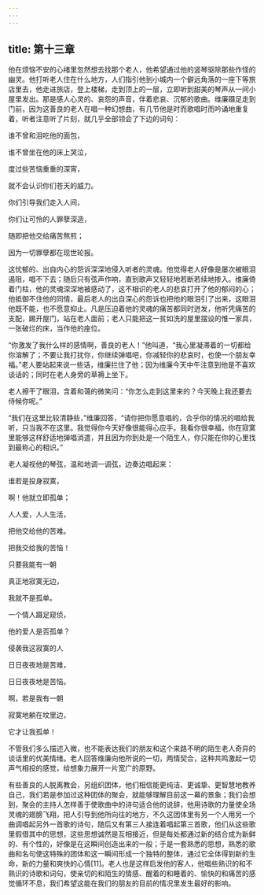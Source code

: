 ```yaml
---
---
---
```

title: 第十三章
---




他在烦恼不安的心绪里忽然想去找那个老人，他希望通过他的竖琴驱除那些作怪的幽灵。他打听老人住在什么地方，人们指引他到小城内一个僻远角落的一座下等旅店里去，他走进旅店，登上楼梯，走到顶上的一层，立即听到甜美的琴声从一间小屋里发出。那是感人心灵的、哀怨的声音，伴着悲哀、沉郁的歌曲。维廉蹑足走到门前，因为这善良的老人在唱一种幻想曲，有几节他是时而歌唱时而吟诵地重复着，听者注意听了片刻，就几乎全部领会了下边的词句：

谁不曾和泪吃他的面包，

谁不曾坐在他的床上哭泣，

度过些苦恼重重的深宵，

就不会认识你们苍天的威力。





你们引导我们走入人间，

你们让可怜的人罪孽深造，

随即把他交给痛苦熬煎；

因为一切罪孽都在现世轮报。

这忧郁的、出自内心的怨诉深深地侵入听者的灵魂。他觉得老人好像是屡次被眼泪遏阻，唱不下去；随后只有弦声作响，直到歌声又轻轻地若断若续地掺入。维廉倚着门柱，他的灵魂深深地被感动了，这不相识的老人的悲哀打开了他的郁闷的心；他抵御不住他的同情，最后老人的出自深心的怨诉也把他的眼泪引了出来，这眼泪他既不能，也不愿意抑止。凡是压迫着他的灵魂的痛苦都同时迸发，他听凭痛苦的支配，踢开屋门，站在老人面前；老人只能把这一贫如洗的屋里摆设的惟一家具，一张破烂的床，当作他的座位。

“你激发了我什么样的感情啊，善良的老人！”他叫道，“我心里凝滞着的一切都给你溶解了；不要让我打扰你，你继续弹唱吧，你减轻你的悲哀时，也使一个朋友幸福。”老人要站起来说一些话，维廉拦住了他；因为维廉今天中午注意到他是不喜欢谈话的；同时在老人身旁的草褥上坐下。

老人擦干了眼泪，含着和蔼的微笑问：“你怎么走到这里来的？今天晚上我还要去侍候你呢。”

“我们在这里比较清静些，”维廉回答，“请你把你愿意唱的，合乎你的情况的唱给我听，只当我不在这里。我觉得你今天好像很能得心应手。我看你很幸福，你在寂寞里能够这样舒适地弹唱消遣，并且因为你到处是一个陌生人，你只能在你的心里找到最称心的相识。”

老人凝视他的琴弦，温和地调一调弦，边奏边唱起来：

谁若是投身寂寞，

啊！他就立即孤单；

人人爱，人人生活，

把他交给他的苦难。





把我交给我的苦恼！

只要我能有一朝

真正地寂寞无边，

我就不是孤单。





一个情人蹑足窥侦，

他的爱人是否孤单？

侵袭我这寂寞的人

日日夜夜地是苦难，

日日夜夜地是苦恼。

啊，若是我有一朝

寂寞地躺在坟里边，

它才让我孤单！

不管我们多么描述入微，也不能表达我们的朋友和这个来路不明的陌生老人奇异的谈话里的优美情绪。老人回答维廉向他所说的一切，两情契合，这种共鸣激起一切声气相投的感觉，给想象力展开一片宽广的原野。

有些善良的人脱离教会，另组织团体，他们相信能更纯洁、更诚挚、更智慧地教养自己，我们若是参加过这种团体的聚会，就能够理解目前这一幕的景象；我们会想到，聚会的主持人怎样善于使歌曲中的诗句适合他的说辞，他用诗歌的力量使全场灵魂的翅膀飞翔，把人引导到他所向往的地方，不久这团体里有另一个人用另一个曲调唱起另外一首歌的诗句，随后又有第三人接连着唱起第三首歌，他们从这些歌里假借其中的思想，这些思想诚然是互相接近，但是每处都通过新的结合成为新鲜的、有个性的，好像是在这瞬间创造出来的一般；于是一套熟悉的思想，熟悉的歌曲和名句使这特殊的团体和这一瞬间形成一个独特的整体，通过它全体得到新的生命，新的力量和爽快的心情[11]。老人也是这样启发他的客人，他唱些熟识的和不熟识的诗歌和词句，使亲切的和陌生的情感、醒着的和睡着的、愉快的和痛苦的感觉循环不息，我们希望这能在我们的朋友的目前的情况里发生最好的影响。